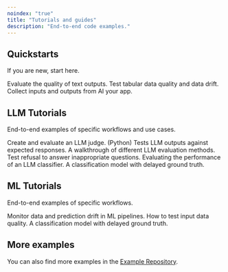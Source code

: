 ```yaml
---
noindex: "true"
title: "Tutorials and guides"
description: "End-to-end code examples."
---
```


## Quickstarts

If you are new, start here.

<CardGroup cols={3}>
  <Card title="LLM quickstart" icon="comment-text" href="/quickstart_llm">
    Evaluate the quality of text outputs.
  </Card>

  <Card title="ML quickstart" icon="table" href="/quickstart_ml">
    Test tabular data quality and data drift.
  </Card>

  <Card title="Tracing quickstart" icon="bars-staggered" href="/quickstart_tracing">
    Collect inputs and outputs from AI your app.
  </Card>
</CardGroup>

## LLM Tutorials

End-to-end examples of specific workflows and use cases.

<CardGroup cols={3}>
  <Card title="LLM judges" icon="scale-balanced" href="/examples/LLM_judge">
    Create and evaluate an LLM judge. (Python)
  </Card>

  <Card title="Regression testing" icon="laptop-code" href="/examples/LLM_regression_testing">
    Tests LLM outputs against expected responses.
  </Card>

  <Card title="LLM evaluations" icon="comment" href="/examples/LLM_evals">
    A walkthrough of different LLM evaluation methods.
  </Card>
</CardGroup>

<CardGroup cols={3}>
  <Card title="Stress-testing" icon="traffic-light-stop" href="/examples/LLM_stress_testing">
    Test refusal to answer inappropriate questions.
  </Card>

  <Card title="Classification" icon="dice-two" href="/examples/LLM_classification">
    Evaluating the performance of an LLM classifier.
  </Card>

  <Card title="Summarization" icon="list" href="/examples/LLM_summarization">
    A classification model with delayed ground truth.
  </Card>
</CardGroup>

## ML Tutorials

End-to-end examples of specific workflows.

<CardGroup cols={3}>
  <Card title="Data drift" icon="chart-simple" href="/examples/data_drift_monitoring">
    Monitor data and prediction drift in ML pipelines.
  </Card>

  <Card title="Data quality testing" icon="database" href="/examples/data_quality_testing">
    How to test input data quality.
  </Card>

  <Card title="ML monitoring" icon="chart-line" href="/examples/ML_monitoring">
    A classification model with delayed ground truth.
  </Card>
</CardGroup>

## More examples

You can also find more examples in the [Example Repository](https://github.com/evidentlyai/community-examples).